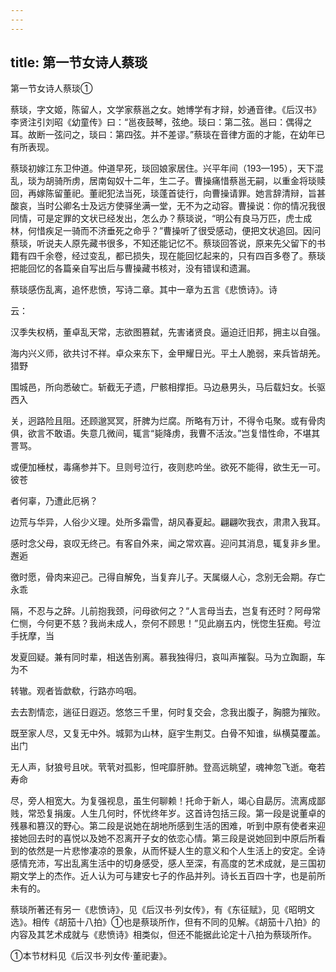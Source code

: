 ```yaml
---
---
---
```

title: 第一节女诗人蔡琰
---



第一节女诗人蔡琰①

蔡琰，字文姬，陈留人，文学家蔡邕之女。她博学有才辩，妙通音律。《后汉书》李贤注引刘昭《幼童传》曰：“邕夜鼓琴，弦绝。琰曰：第二弦。邕曰：偶得之耳。故断一弦问之，琰曰：第四弦。并不差谬。”蔡琰在音律方面的才能，在幼年已有所表现。

蔡琰初嫁江东卫仲道。仲道早死，琰回娘家居住。兴平年间（193—195），天下混乱，琰为胡骑所虏，居南匈奴十二年，生二子。曹操痛惜蔡邕无嗣，以重金将琰赎回，再嫁陈留董祀。董祀犯法当死，琰蓬首徒行，向曹操请罪。她言辞清辩，旨甚酸哀，当时公卿名士及远方使驿坐满一堂，无不为之动容。曹操说：你的情况我很同情，可是定罪的文状已经发出，怎么办？蔡琰说，“明公有良马万匹，虎士成林，何惜疾足一骑而不济垂死之命乎？”曹操听了很受感动，便把文状追回。因问蔡琰，听说夫人原先藏书很多，不知还能记忆不。蔡琰回答说，原来先父留下的书籍有四千余卷，经过变乱，都已损失，现在能回忆起来的，只有四百多卷了。蔡琰把能回忆的各篇亲自写出后与曹操藏书核对，没有错误和遗漏。

蔡琰感伤乱离，追怀悲愤，写诗二章。其中一章为五言《悲愤诗》。诗

云：

汉季失权柄，董卓乱天常，志欲图篡弑，先害诸贤良。逼迫迁旧邦，拥主以自强。

海内兴义师，欲共讨不祥。卓众来东下，金甲耀日光。平土人脆弱，来兵皆胡羌。猎野

围城邑，所向悉破亡。斩截无孑遗，尸骸相撑拒。马边悬男头，马后载妇女。长驱西入

关，迥路险且阻。还顾邈冥冥，肝脾为烂腐。所略有万计，不得令屯聚。或有骨肉俱，欲言不敢语。失意几微间，辄言“毙降虏，我曹不活汝。”岂复惜性命，不堪其詈骂。

或便加棰杖，毒痛参并下。旦则号泣行，夜则悲吟坐。欲死不能得，欲生无一可。彼苍

者何辜，乃遭此厄祸？

边荒与华异，人俗少义理。处所多霜雪，胡风春夏起。翩翩吹我衣，肃肃入我耳。

感时念父母，哀叹无终己。有客自外来，闻之常欢喜。迎问其消息，辄复非乡里。邂逅

徼时愿，骨肉来迎己。己得自解免，当复弃儿子。天属缀人心，念别无会期。存亡永乖

隔，不忍与之辞。儿前抱我颈，问母欲何之？“人言母当去，岂复有还时？阿母常仁恻，今何更不慈？我尚未成人，奈何不顾思！”见此崩五内，恍惚生狂痴。号泣手抚摩，当

发夏回疑。兼有同时辈，相送告别离。慕我独得归，哀叫声摧裂。马为立踟蹰，车为不

转辙。观者皆歔欷，行路亦呜咽。

去去割情恋，遄征日遐迈。悠悠三千里，何时复交会，念我出腹子，胸臆为摧败。

既至家人尽，又复无中外。城郭为山林，庭宇生荆艾。白骨不知谁，纵横莫覆盖。出门

无人声，豺狼号且吠。茕茕对孤影，怛咤靡肝肺。登高远眺望，魂神忽飞逝。奄若寿命

尽，旁人相宽大。为复强视息，虽生何聊赖！托命于新人，竭心自勗厉。流离成鄙贱，常恐复捐废。人生几何时，怀忧终年岁。这首诗包括三段。第一段是说董卓的残暴和篡汉的野心。第二段是说她在胡地所感到生活的困难，听到中原有使者来迎接她回去时的喜悦以及她不忍离开子女的依恋心情。第三段是说她回到中原后所看到的依然是一片悲惨凄凉的景象，从而怀疑人生的意义和个人生活上的安定。全诗感情充沛，写出乱离生活中的切身感受，感人至深，有高度的艺术成就，是三国初期文学上的杰作。近人认为可与建安七子的作品并列。诗长五百四十字，也是前所未有的。

蔡琰所著还有另一《悲愤诗》，见《后汉书·列女传》，有《东征赋》，见《昭明文选》。相传《胡笳十八拍》①也是蔡琰所作，但有不同的见解。《胡笳十八拍》的内容及其艺术成就与《悲愤诗》相类似，但还不能据此论定十八拍为蔡琰所作。

①本节材料见《后汉书·列女传·董祀妻》。